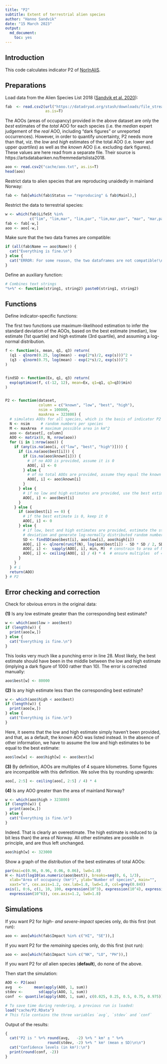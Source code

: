 ```yaml
---
title: "P2"
subtitle: Extent of terrestrial alien species
author: "Hanno Sandvik"
date: "15 March 2023"
output:
  md_document:
    toc: yes
---
```


## Introduction
This code calculates indicator P2 of [NorInAliS](https://github.com/HannoSandvik/NorInAliS).


## Preparations
Load data from the Alien Species List 2018 
([Sandvik et al. 2020](https://doi.org/10.5061/dryad.8sf7m0cjc)):
```r
fab  <- read.csv2(url("https://datadryad.org/stash/downloads/file_stream/359484"),
                  as.is=T)
```
The AOOs (areas of occupancy) provided in the above dataset are only the _best_
estimates of the _total_ AOO for each species (i.e. the _median_ expert judgement
of the _real_ AOO, including "dark figures" or unreported occurrences). However,
in order to quantify uncertainty, P2 needs more than that, viz. the _low_ and 
_high_ estimates of the total AOO (i.e. lower and upper _quartiles_) as well as 
the _known_ AOO (i.e. excluding dark figures). These values are here read from a
separate file. Their source is https://artsdatabanken.no/fremmedartslista2018.
```r
aoo <- read.csv2("cache/aoo.txt", as.is=T)
head(aoo)
```


Restrict data to alien species that are reproducing unaidedly in mainland Norway:
```r
fab <- fab[which(fab$Status == "reproducing" & fab$Mainl),]
```


Restrict the data to terrestrial species:
```r
w <- which(fab$LifeSt %in%
           c("lim", "lim,mar", "lim,par", "lim,mar,par", "mar", "mar,par"))
fab <- fab[-w,]
aoo <- aoo[-w,]
```


Make sure that the two data frames are compatible:
```r
if (all(fab$Name == aoo$Name)) {
  cat("Everything is fine.\n")
} else {
  cat("ERROR: For some reason, the two dataframes are not compatible!\n")
}
```


Define an auxiliary function:
```r
# Combines text strings
"%+%" <- function(string1, string2) paste0(string1, string2)
```


## Functions
Define indicator-specific functions:

The first two functions use maximum-likelihood estimation to infer the 
standard deviation of the AOOs, based on the best estimate (median), low estimate
(1st quartile) and high estimate (3rd quartile), 
and assuming a log-normal distribution.
```r
f <- function(s, mean, q1, q3) return(
  (q1 - qlnorm(0.25, log(mean) - exp(2*s)/2, exp(s)))^2 +
  (q3 - qlnorm(0.75, log(mean) - exp(2*s)/2, exp(s)))^2
)


findSD <- function(Ex, q1, q3) return(
  exp(optimise(f, c(-12, 12), mean=Ex, q1=q1, q3=q3)$min)
)


P2 <- function(dataset,
               column = c("known", "low", "best", "high"),
               nsim = 100000, 
               maxArea = 323800) {
  # simulates AOOs for all species, which is the basis of indicator P2
  N <- nsim     # random numbers per species
  M <- maxArea  # maximum possible area in km^2
  aoo <- dataset[, column]
  AOO <- matrix(0, N, nrow(aoo))
  for (i in 1:nrow(aoo)) {
    if (any(is.na(aoo[i, c("low", "best", "high")]))) {
      if (is.na(aoo$best[i])) {
        if (is.na(aoo$known[i])) {
          # if no AOO is provided, assume it is 0
          AOO[, i] <- 0
        } else {
          # of no total AOOs are provided, assume they equal the known AOO
          AOO[, i] <- aoo$known[i]
        }
      } else {
        # if no low and high estimates are provided, use the best estimate
        AOO[, i] <- aoo$best[i]
      }
    } else {
      if (aoo$best[i] == 0) {
        # if the best estimate is 0, keep it 0
        AOO[, i] <- 0
      } else {
        # if low, best and high estimates are provided, estimate the standard
        # deviation and generate log-normally distributed random numbers
        SD <- findSD(aoo$best[i], aoo$low[i], aoo$high[i])
        AOO[, i] <- qlnorm(runif(N), log(aoo$best[i]) - SD * SD / 2, SD)
        AOO[, i] <-  sapply(AOO[, i], min, M)  # constrain to area of Norway
        AOO[, i] <- ceiling(AOO[, i] / 4) * 4  # ensure multiples  of 4 km^2
      }
    }
  } # i 
  return(AOO)
} # P2
```


## Error checking and correction
Check for obvious errors in the original data:

**(1)** Is any low estimate greater than the corresponding best estimate? 
```r
w <- which(aoo$low > aoo$best)
if (length(w)) {
  print(aoo[w,])
} else {
  cat("Everything is fine.\n")
}
```
This looks very much like a punching error in line 28. Most likely, the best
estimate should have been in the middle between the low and high estimate
(implying a dark figure of 1000 rather than 10). The error is corrected manually:
```r
aoo$best[w] <- 80000
```


**(2)** Is any high estimate less than the corresponding best estimate?
```r
w <- which(aoo$high < aoo$best)
if (length(w)) {
  print(aoo[w,])
} else {
  cat("Everything is fine.\n")
}
```
Here, it seems that the low and high estimate simply haven't been provided,
and that, as a default, the known AOO was listed instead. In the absence of
other information, we have to assume the low and high estimates to be equal
to the best estimate:
```r
aoo$low[w] <- aoo$high[w] <- aoo$best[w]
```


**(3)** By definition, AOOs are multiples of 4 square kilometres. Some figures 
are incompatible with this definition. We solve this by rounding upwards:
```r
aoo[, 2:5] <- ceiling(aoo[, 2:5] / 4) * 4
```


**(4)** Is any AOO greater than the area of mainland Norway?
```r
w <- which(aoo$high > 323800)
if (length(w)) {
  print(aoo[w,])
} else {
  cat("Everything is fine.\n")
}
```
Indeed. That is clearly an overestimate. The high estimate is reduced to
(a bit less than) the area of Norway. All other estimates are possible 
in principle, and are thus left unchanged.
```r
aoo$high[w] <- 323000
```


Show a graph of the distribution of the best estimates of total AOOs:
```r
par(mai=c(0.96, 0.96, 0.06, 0.06), lwd=1.8)
H <- hist(log10(as.numeric(aoo$best)), breaks=seq(0, 6, 1/3),
  xlab="Area of occupancy (km²)", ylab="Number of species", main="",
  xaxt="n", cex.axis=1.2, cex.lab=1.8, lwd=1.8, col=grey(0.84))
axis(1, 0:6, c(1, 10, 100, expression(10^3), expression(10^4), expression(10^5),
  expression(10^6)), cex.axis=1.2, lwd=1.8)
```


## Simulations
If you want P2 for _high- and severe-impact_ species only, do this first (not run):
```r
aoo <- aoo[which(fab$Impact %in% c("HI", "SE")),]
```
If you want P2 for the _remaining_ species only, do this first (not run):
```r
aoo <- aoo[which(fab$Impact %in% c("NK", "LO", "PH")),]
```
If you want P2 for _all_ alien species (**default**), do none of the above.

Then start the simulation:
```r
AOO <- P2(aoo)
avg   <-     mean(apply(AOO, 1, sum))
stdev <-       sd(apply(AOO, 1, sum))
conf  <- quantile(apply(AOO, 1, sum), c(0.025, 0.25, 0.5, 0.75, 0.975))
```

```r
# To save time during rendering, a previous run is loaded:
load("cache/P2.RData")
# This file contains the three variables `avg`, `stdev` and `conf`
```


Output of the results:
```r
{ 
  cat("P2 is " %+% round(avg,   -2) %+% " km² ± " %+%
                   round(stdev, -2) %+% " km² (mean ± SD)\n\n")
  cat("Confidence levels (in km²):\n")
  print(round(conf, -2))
}
```

